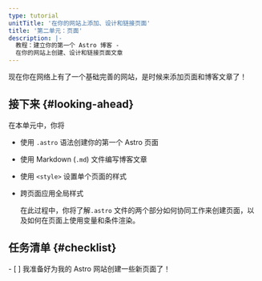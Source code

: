 ```yaml
---
type: tutorial
unitTitle: '在你的网站上添加、设计和链接页面'
title: '第二单元：页面'
description: |-
  教程：建立你的第一个 Astro 博客 -
  在你的网站上创建、设计和链接页面文章
---
```


现在你在网络上有了一个基础完善的网站，是时候来添加页面和博客文章了！

## 接下来 \{#looking-ahead\}

在本单元中，你将
- 使用 `.astro` 语法创建你的第一个 Astro 页面
- 使用 Markdown (`.md`) 文件编写博客文章
- 使用 `<style>` 设置单个页面的样式
- 跨页面应用全局样式

  在此过程中，你将了解`.astro` 文件的两个部分如何协同工作来创建页面，以及如何在页面上使用变量和条件渲染。

<Box icon="check-list">

## 任务清单 \{#checklist\}

<Checklist>
- [ ] 我准备好为我的 Astro 网站创建一些新页面了！
</Checklist>
</Box>
